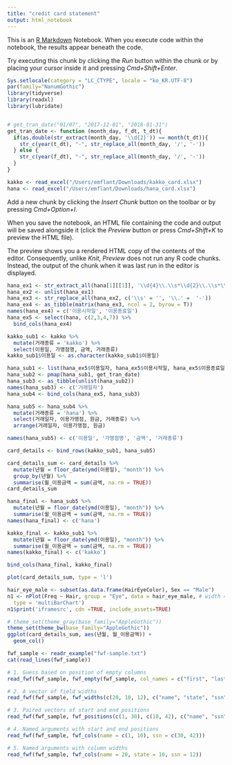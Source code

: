 ```yaml
---
title: "credit card statement"
output: html_notebook
---
```


This is an [R Markdown](http://rmarkdown.rstudio.com) Notebook. When you execute code within the notebook, the results appear beneath the code. 

Try executing this chunk by clicking the *Run* button within the chunk or by placing your cursor inside it and pressing *Cmd+Shift+Enter*. 

```r
Sys.setlocale(category = "LC_CTYPE", locale = "ko_KR.UTF-8")
par(family="NanumGothic")
library(tidyverse)
library(readxl)
library(lubridate)


# get_tran_date("01/07", "2017-12-01", "2018-01-31")
get_tran_date <- function (month_day, f_dt, t_dt){
  if(as.double(str_extract(month_day, '\\d{2}')) == month(t_dt)){
    str_c(year(t_dt), "-", str_replace_all(month_day, '/', '-'))
  } else {
    str_c(year(f_dt), "-", str_replace_all(month_day, '/', '-'))
  }
}

kakko <- read_excel("/Users/emflant/Downloads/kakko_card.xlsx")
hana <- read_excel("/Users/emflant/Downloads/hana_card.xlsx")
```

Add a new chunk by clicking the *Insert Chunk* button on the toolbar or by pressing *Cmd+Option+I*.

When you save the notebook, an HTML file containing the code and output will be saved alongside it (click the *Preview* button or press *Cmd+Shift+K* to preview the HTML file). 

The preview shows you a rendered HTML copy of the contents of the editor. Consequently, unlike *Knit*, *Preview* does not run any R code chunks. Instead, the output of the chunk when it was last run in the editor is displayed.


```r
hana_ex1 <- str_extract_all(hana[1][[1]], '\\d{4}\\.\\s*\\d{2}\\.\\s*\\d{2}')
hana_ex2 <- unlist(hana_ex1)
hana_ex3 <- str_replace_all(hana_ex2, c('\\s' = '', '\\.' =  '-'))
hana_ex4 <- as_tibble(matrix(hana_ex3, ncol = 2, byrow = T))
names(hana_ex4) = c('이용시작일', '이용종료일')
hana_ex5 <- select(hana, c(2,3,4,7)) %>%
  bind_cols(hana_ex4)

kakko_sub1 <- kakko %>%
  mutate(거래종류 = 'kakko') %>%
  select(이용일, 가맹점명, 금액, 거래종류)
kakko_sub1$이용일 <- as.character(kakko_sub1$이용일)

hana_sub1 <- list(hana_ex5$이용일자, hana_ex5$이용시작일, hana_ex5$이용종료일)
hana_sub2 <- pmap(hana_sub1, get_tran_date)
hana_sub3 <- as_tibble(unlist(hana_sub2))
names(hana_sub3) <- c('거래일자')
hana_sub4 <- bind_cols(hana_ex5, hana_sub3)

hana_sub5 <- hana_sub4 %>%
  mutate(거래종류 = 'hana') %>%
  select(거래일자, 이용가맹점, 원금, 거래종류) %>%
  arrange(거래일자, 이용가맹점, 원금)

names(hana_sub5) <- c('이용일', '가맹점명', '금액', '거래종류')

card_details <- bind_rows(kakko_sub1, hana_sub5)

card_details_sum <- card_details %>%
  mutate(년월 = floor_date(ymd(이용일), "month")) %>%
  group_by(년월) %>%
  summarise(월_이용금액 = sum(금액, na.rm = TRUE))
card_details_sum
```

```r
hana_final <- hana_sub5 %>%
  mutate(년월 = floor_date(ymd(이용일), "month")) %>%
  summarise(월_이용금액 = sum(금액, na.rm = TRUE))
names(hana_final) <- c('hana')

kakko_final <- kakko_sub1 %>%
  mutate(년월 = floor_date(ymd(이용일), "month")) %>%
  summarise(월_이용금액 = sum(금액, na.rm = TRUE))
names(kakko_final) <- c('kakko')

bind_cols(hana_final, kakko_final)

```


```r
plot(card_details_sum, type = 'l')
```

```r
hair_eye_male <- subset(as.data.frame(HairEyeColor), Sex == "Male")
n1 <- nPlot(Freq ~ Hair, group = "Eye", data = hair_eye_male, # width = 600, 
  type = 'multiBarChart')
n1$print('iframesrc', cdn =TRUE, include_assets=TRUE)
```

```r
# theme_set(theme_gray(base_family="AppleGothic"))
theme_set(theme_bw(base_family="AppleGothic"))
ggplot(card_details_sum, aes(년월, 월_이용금액)) + 
  geom_col()

```


```r
fwf_sample <- readr_example("fwf-sample.txt")
cat(read_lines(fwf_sample))
```


```r
# 1. Guess based on position of empty columns
read_fwf(fwf_sample, fwf_empty(fwf_sample, col_names = c("first", "last", "state", "ssn")))
```


```r
# 2. A vector of field widths
read_fwf(fwf_sample, fwf_widths(c(20, 10, 12), c("name", "state", "ssn")))
```

```r
# 3. Paired vectors of start and end positions
read_fwf(fwf_sample, fwf_positions(c(1, 30), c(10, 42), c("name", "ssn")))
```

```r
# 4. Named arguments with start and end positions
read_fwf(fwf_sample, fwf_cols(name = c(1, 10), ssn = c(30, 42)))
```


```r
# 5. Named arguments with column widths
read_fwf(fwf_sample, fwf_cols(name = 20, state = 10, ssn = 12))
```



